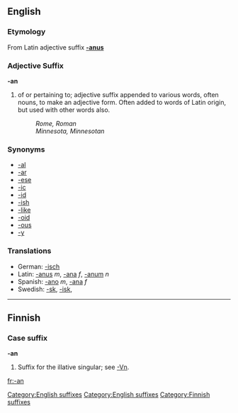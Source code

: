 ==English==
===Etymology===
From Latin adjective suffix '''[[-anus]]'''
===Adjective Suffix===
[[Category:English suffixes]]
'''-an'''

# of or pertaining to; adjective suffix appended to various words, often nouns, to make an adjective form.  Often added to words of Latin origin, but used with other words also.
#: ''Rome, Roman''
#: ''Minnesota, Minnesotan''

===Synonyms===
*[[-al]]
*[[-ar]]
*[[-ese]]
*[[-ic]]
*[[-id]]
*[[-ish]]
*[[-like]]
*[[-oid]]
*[[-ous]]
*[[-y]]

===Translations===
*German: [[-isch]]
*Latin: [[-anus]] ''m'', [[-ana]] ''f'', [[-anum]] ''n''
*Spanish: [[-ano]] ''m'', [[-ana]] ''f''
*Swedish: [[-sk]], [[-isk]], 

----
==Finnish==

===Case suffix===
'''-an'''

# Suffix for the illative singular; see [[-Vn]].

[[fr:-an]]
[[Category:English suffixes]]
[[Category:Finnish suffixes]]